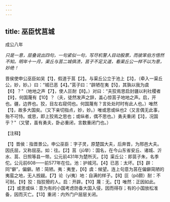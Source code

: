 ```yaml
---
---
---
```

title: 巫臣忧莒城
---



成公八年

*只是一意，层叠说出四句，一句紧似一句，写尽机警人目动股票，而彼笨伯方悟然不知。明年十一月，渠丘与莒二城俱渍，莒子不足又道，看渠丘公一样不以为意，妙绝！*

晋侯使申公巫臣如吴【1】，假道于莒【2】。与渠丘公立于池上【3】，（牵入一渠丘公，妙，妙。）曰：“城已恶【4】。”莒子曰：“辟陋在夷【5】，其孰以我为虞【6】？"（地地之声【7】，使人叵耐【8】。）对曰：“夫狡焉思启封疆以利社稷者【9】，何国蔑有【10】？（夫，徒然发声之辞，盖心惊莒子地地之声。启，开也。疆，边界也。狡，目左右窥伺也。何国蔑有？言处处时时有此人也。）唯然【1】，故多大国矣。（又下亲切指点，妙，妙。）唯或思或纵也2（又言偶无此事，殆不可恃。或思，即上狡焉之思也；或纵者，偶不思也。）勇夫重闭【3】，况国乎？"（又譬，虽有勇夫，卧必重闭，言数重闭门也。）

【注释】

【1】晋侯：指晋景公。申公巫臣：字子灵，原楚国大夫，后奔晋，为邢邑大夫。因氏屈，又称屈巫。如：往。【2】莒（jǔ举）：国名，在今山东省安丘、诸城、沂水、莒、日照等县一带。公元前431年为楚所灭。【3】渠丘公：即莒子朱，名季佗。公元前608——前577年在位。池：护城河。【4】已恶：太坏。【5】辟：同“僻”，偏僻。陋：简陋。夷：夷奎，【6】虞：候望。连上句意为莒在偏僻简陋的夷蛮之地，无人觊觎。【7】论（yí夷）地：自满的样子。【8】叵（pǒ颇）耐：不可耐。【9】狡：指狡猾的人。启：开辟。【10】蔑：无。【1】唯然：正因如此。【2】或思或纵：意为有的小国考虑防备大国入侵，因而得存；有的小国放松准备，因而灭亡。【13】重闭：内外门户层层关闭。